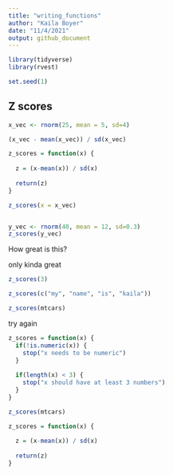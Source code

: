 ```yaml
---
title: "writing_functions"
author: "Kaila Boyer"
date: "11/4/2021"
output: github_document
---
```



```r
library(tidyverse)
library(rvest)

set.seed(1)
```



## Z scores 

```r
x_vec <- rnorm(25, mean = 5, sd=4)

(x_vec - mean(x_vec)) / sd(x_vec)

z_scores = function(x) {
  
  z = (x-mean(x)) / sd(x)
  
  return(z)
}

z_scores(x = x_vec)


y_vec <- rnorm(40, mean = 12, sd=0.3)
z_scores(y_vec)

```

How great is this? 

only kinda great 

```r
z_scores(3)

z_scores(c("my", "name", "is", "kaila"))

z_scores(mtcars)
```

try again 
```r
z_scores = function(x) { 
  if(!is.numeric(x)) { 
    stop("x needs to be numeric")
  }
  
  if(length(x) < 3) { 
    stop("x should have at least 3 numbers")
  }
}

z_scores(mtcars)
```

```r
z_scores = function(x) {
  
  z = (x-mean(x)) / sd(x)
  
  return(z)
}

```



